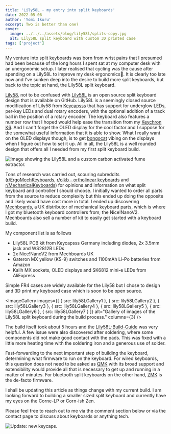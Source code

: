 ```yaml
---
title: 'Lily58L - my entry into split keyboards'
date: 2022-05-06
author: 'Yomi Ikuru'
excerpt: Two is better than one?
cover:
  image: ../../../assets/blog/lily58l/splits-copy.jpg
  alt: Lily58L split keyboard with custom 3D printed case
tags: ['project']
---
```





My venture into split keyboards was born from wrist pains that I presumed had been because of the long hours I spent sat at my computer desk with an unergonomic setup. I later realised that cycling was the cause after spending on a Lily58L to improve my desk ergonomics🥲. It is clearly too late now and I've sunken deep into the desire to build more split keyboards, but back to the topic at hand, the Lily58L split keyboard.

[Lily58](https://github.com/kata0510/Lily58), not to be confused with [Lily58L](https://github.com/Keycapsss/Lily58L-Build-Guide) is an open source split keyboard design that is available on GitHub. Lily58L is a seemingly closed source modification of Lily58 from [Keycapsss](keycapsss.com) that has support for underglow LEDs, per-key LEDs and dual rotary encoders, with the optional addition of a track ball in the position of a rotary encoder. The keyboard also features a number row that I hoped would help ease the transition from my [Keychron K6](https://www.keychron.com/products/keychron-k6-wireless-mechanical-keyboard). And I can't forget the OLED display for the cool factor and I suppose for the somewhat useful information that it is able to show. What I really want on the OLED displays though, is to get [bongocat](https://en.wikipedia.org/wiki/Bongo_Cat) vibing on the displays when I figure out how to set it up. All in all, the Lily58L is a well rounded design that offers all I needed from my first split keyboard build.

<Image
  src={lily58LPCBImage}
  alt="Image showing the Lily58L and a custom carbon activated fume extractor."
/>

Tons of research was carried out, scouring subreddits ([r/ErgoMechKeyboards](https://www.reddit.com/r/ErgoMechKeyboards/), [r/olkb - ortholinear keyboards](https://www.reddit.com/r/olkb/) and [r/MechanicalKeyboards](https://www.reddit.com/r/MechanicalKeyboards/)) for opinions and information on what split keyboard and controller I should choose. I initially wanted to order all parts from the source to reduce complexity but this ended up doing the opposite and likely would have cost more in total. I ended up discovering [Mechboards](http://mechboards.co.uk/), a UK distributor of mechanical keyboard parts, which is where I got my bluetooth keyboard controllers from; the Nice!NanoV2. Mechboards also sell a number of kit to easily get started with a keyboard build.

My component list is as follows

- Lily58L PCB kit from Keycapsss Germany including diodes, 2x 3.5mm jack and WS2812B LEDs
- 2x Nice!NanoV2 from Mechboards UK
- Gateron MX yellow (KS-9) switches and 1100mAh Li-Po batteries from Amazon
- Kailh MX sockets, OLED displays and SK6812 mini-e LEDs from AliExpress

Simple FR4 cases are widely available for the Lily58 but I chose to design and 3D print my keyboard case which is soon to be open source.

<ImageGallery
  images={[
    { src: lily58LGallery1 },
    { src: lily58LGallery2 },
    { src: lily58LGallery3 },
    { src: lily58LGallery4 },
    { src: lily58LGallery5 },
    { src: lily58LGallery6 },
    { src: lily58LGallery7 }
  ]}
  alt="Gallery of images of the Lily58L split keyboard during the build process."
  columns={3}
/>

The build itself took about 5 hours and the [Lily58L-Build-Guide](https://github.com/Keycapsss/Lily58L-Build-Guide) was very helpful. A few issue were also discovered after soldering, where some components did not make good contact with the pads. This was fixed with a little more heating time with the soldering iron and a generous use of solder.

Fast-forwarding to the next important step of building the keyboard, determining what firmware to run on the keyboard. For wired keyboards, this question does not need to be asked as [QMK](https://qmk.fm) with its broad support and extensibility would provide all that is necessary to get up and running in a matter of minutes. For bluetooth split keyboards on the other hand, [ZMK](https://zmk.dev) is the de-facto firmware.

I shall be updating this article as things change with my current build. I am looking forward to building a smaller sized split keyboard and currently have my eyes on the Corne-LP or Corn-ish Zen.

Please feel free to reach out to me via the comment section below or via the contact page to discuss about keyboards or anything tech.

<Image src={lily58LTopDownImage} alt="Update: new keycaps." />
